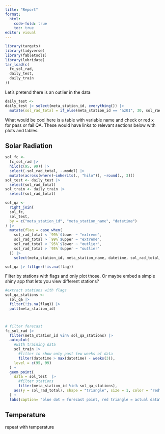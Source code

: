 ```yaml
---
title: "Report"
format: 
  html:
    code-fold: true
    toc: true
editor: visual
---
```


```r
library(targets)
library(tidyverse)
library(fabletools)
library(lubridate)
tar_load(c(
  fc_sol_rad,
  daily_test,
  daily_train
))
```

Let's pretend there is an outlier in the data

```r
daily_test <- 
daily_test |> select(meta_station_id, everything()) |> 
  mutate(sol_rad_total = if_else(meta_station_id == "az01", 30, sol_rad_total))
```

What would be cool here is a table with variable name and check or red x for pass or fail QA.
These would have links to relevant sections below with plots and tables.

## Solar Radiation

```r
sol_fc <- 
  fc_sol_rad |>
  hilo(c(95, 99)) |> 
  select(-sol_rad_total, -.model) |> 
  mutate(across(where(~inherits(., "hilo")), ~round(., 3)))
sol_test <- daily_test |>
  select(sol_rad_total)
sol_train <- daily_train |> 
  select(sol_rad_total)

sol_qa <- 
  right_join(
  sol_fc,
  sol_test,
  by = c("meta_station_id", "meta_station_name", "datetime")
) |> 
  mutate(flag = case_when(
    sol_rad_total < `99%`$lower ~ "extreme",
    sol_rad_total > `99%`$upper ~ "extreme",
    sol_rad_total < `95%`$lower ~ "outlier",
    sol_rad_total > `95%`$upper ~ "outlier"
  )) |> 
    select(meta_station_id, meta_station_name, datetime, sol_rad_total, forecast = .mean, flag)

sol_qa |> filtger(!is.na(flag))
```

Filter by stations with flags and only plot those.
Or maybe embed a simple shiny app that lets you view different stations?

```r
#extract stations with flags
sol_qa_stations <- 
  sol_qa |> 
  filter(!is.na(flag)) |> 
  pull(meta_station_id)



# filter forecast
fc_sol_rad |> 
  filter(meta_station_id %in% sol_qa_stations) |> 
  autoplot(
    #with training data
    sol_train |>
      #filter to show only past few weeks of data
      filter(datetime > max(datetime) - weeks(3)),
    level = c(95, 99)
  ) +
  geom_point(
    data = sol_test  |> 
      #filter stations
      filter(meta_station_id %in% sol_qa_stations),
    aes(y = sol_rad_total), shape = "triangle", size = 1, color = "red"
  ) +
  labs(caption= "blue dot = forecast point, red triangle = actual data")
```

## Temperature

repeat with temperature
